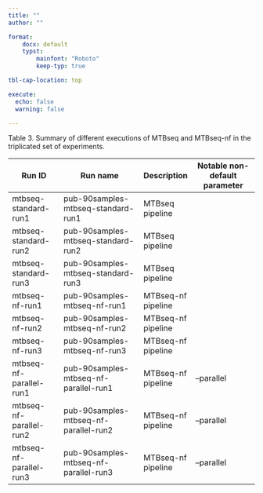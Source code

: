 ```yaml
---
title: ""
author: ""

format:
    docx: default
    typst:
        mainfont: "Roboto"
        keep-typ: true

tbl-cap-location: top

execute:
  echo: false
  warning: false

---
```


Table 3. Summary of different executions of MTBseq and MTBseq-nf in the triplicated set of experiments.

| Run ID                  | Run name                              | Description        | Notable non-default parameter |
|-------------------------|---------------------------------------|--------------------|-------------------------------|
| mtbseq-standard-run1    | pub-90samples-mtbseq-standard-run1    | MTBseq pipeline    |                               |
| mtbseq-standard-run2    | pub-90samples-mtbseq-standard-run2    | MTBseq pipeline    |                               |
| mtbseq-standard-run3    | pub-90samples-mtbseq-standard-run3    | MTBseq pipeline    |                               |
| mtbseq-nf-run1          | pub-90samples-mtbseq-nf-run1          | MTBseq-nf pipeline |                               |
| mtbseq-nf-run2          | pub-90samples-mtbseq-nf-run2          | MTBseq-nf pipeline |                               |
| mtbseq-nf-run3          | pub-90samples-mtbseq-nf-run3          | MTBseq-nf pipeline |                               |
| mtbseq-nf-parallel-run1 | pub-90samples-mtbseq-nf-parallel-run1 | MTBseq-nf pipeline | --parallel                    |
| mtbseq-nf-parallel-run2 | pub-90samples-mtbseq-nf-parallel-run2 | MTBseq-nf pipeline | --parallel                    |
| mtbseq-nf-parallel-run3 | pub-90samples-mtbseq-nf-parallel-run3 | MTBseq-nf pipeline | --parallel                    |
